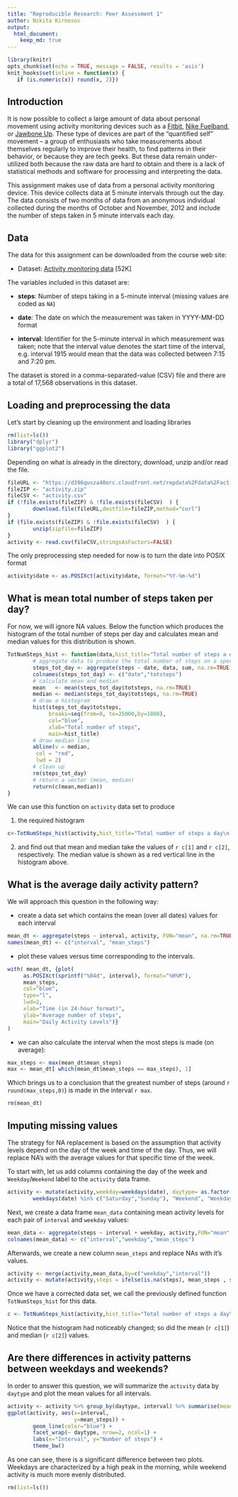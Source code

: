 ```yaml
---
title: "Reproducible Research: Peer Assessment 1"
author: Nikita Kirnosov
output: 
  html_document:
    keep_md: true
---
```

```r
library(knitr)
opts_chunk$set(echo = TRUE, message = FALSE, results = 'asis')
knit_hooks$set(inline = function(x) {
   if (is.numeric(x)) round(x, 2)})
```
## Introduction

It is now possible to collect a large amount of data about personal
movement using activity monitoring devices such as a
[Fitbit](http://www.fitbit.com), [Nike
Fuelband](http://www.nike.com/us/en_us/c/nikeplus-fuelband), or
[Jawbone Up](https://jawbone.com/up). These type of devices are part of
the "quantified self" movement -- a group of enthusiasts who take
measurements about themselves regularly to improve their health, to
find patterns in their behavior, or because they are tech geeks. But
these data remain under-utilized both because the raw data are hard to
obtain and there is a lack of statistical methods and software for
processing and interpreting the data.

This assignment makes use of data from a personal activity monitoring
device. This device collects data at 5 minute intervals through out the
day. The data consists of two months of data from an anonymous
individual collected during the months of October and November, 2012
and include the number of steps taken in 5 minute intervals each day.

## Data

The data for this assignment can be downloaded from the course web
site:

* Dataset: [Activity monitoring data](https://d396qusza40orc.cloudfront.net/repdata%2Fdata%2Factivity.zip) [52K]

The variables included in this dataset are:

* **steps**: Number of steps taking in a 5-minute interval (missing
    values are coded as `NA`)

* **date**: The date on which the measurement was taken in YYYY-MM-DD
    format

* **interval**: Identifier for the 5-minute interval in which
    measurement was taken; note that the interval value denotes 
    the start time of the interval, e.g. interval 1915 would mean
    that the data was collected between 7:15 and 7:20 pm.

The dataset is stored in a comma-separated-value (CSV) file and there
are a total of 17,568 observations in this
dataset.

## Loading and preprocessing the data

Let's start by cleaning up the environment and loading libraries
```r
rm(list=ls())
library("dplyr")
library("ggplot2")
```

Depending on what is already in the directory, download, unzip and/or read the file.
```r
fileURL <- "https://d396qusza40orc.cloudfront.net/repdata%2Fdata%2Factivity.zip"
fileZIP <- "activity.zip"
fileCSV <- "activity.csv"
if (!file.exists(fileZIP) & !file.exists(fileCSV)  ) {
        download.file(fileURL,destfile=fileZIP,method="curl")
}
if (file.exists(fileZIP) & !file.exists(fileCSV)  ) {
        unzip(zipfile=fileZIP)
}
activity <- read.csv(fileCSV,stringsAsFactors=FALSE)
```

The only preprocessing step needed for now is to turn the date into POSIX format 
```r
activity$date <- as.POSIXct(activity$date, format="%Y-%m-%d")
```


## What is mean total number of steps taken per day?

For now, we will ignore NA values. 
Below the function which produces the histogram of the total number of steps
per day and calculates mean and median values for this distribution is shown. 

```r
TotNumSteps_hist <- function(data,hist_title="Total number of steps a day"){
        # aggregate data to produce the total number of steps on a specific date
        steps_tot_day <- aggregate(steps ~ date, data, sum, na.rm=TRUE)
        colnames(steps_tot_day) <- c("date","totsteps")
        # calculate mean and median
        mean   <- mean(steps_tot_day$totsteps, na.rm=TRUE)
        median <- median(steps_tot_day$totsteps, na.rm=TRUE)
        # draw a histogram
        hist(steps_tot_day$totsteps, 
             breaks=seq(from=0, to=25000,by=1000),
             col="blue", 
             xlab="Total number of steps", 
             main=hist_title)
        # draw median line
        abline(v = median,
         col = "red",
         lwd = 2)
        # clean up
        rm(steps_tot_day)
        # return a vector (mean, median)
        return(c(mean,median))
}
```

We can use this function on `activity` data set to produce

1. the required histogram

```r
c<-TotNumSteps_hist(activity,hist_title="Total number of steps a day\n (NA removed)")
```

2. and find out that mean and median take the values of `r c[1]` 
and `r c[2]`, respectively. The median value is shown as a red vertical line
in the histogram above.

## What is the average daily activity pattern?

We will approach this question in the following way:

- create a data set which contains the mean (over all dates) values for each interval 

```r
mean_dt <- aggregate(steps ~ interval, activity, FUN="mean", na.rm=TRUE)
names(mean_dt) <- c("interval", "mean_steps")
```

- plot these values versus time corresponding to the intervals.

```r
with( mean_dt, {plot( 
     as.POSIXct(sprintf("%04d", interval), format="%H%M"),
     mean_steps, 
     col="blue",
     type="l", 
     lwd=2, 
     xlab="Time (in 24-hour format)", 
     ylab="Average number of steps", 
     main="Daily Activity Levels")}
)
```

- we can also calculate the interval when the most steps is made (on average):

```r
max_steps <- max(mean_dt$mean_steps)
max <- mean_dt[ which(mean_dt$mean_steps == max_steps), 1]
```

Which brings us to a conclusion that the greatest number of steps 
(around `r round(max_steps,0)`) is made in the interval `r max`.

```r
rm(mean_dt)
```

## Imputing missing values

The strategy for NA replacement is based on the assumption that activity 
levels depend on the day of the week and time of the day. Thus, we will
replace NA's with the average values for that specific time of the week.

To start with, let us add columns containing the day of the week and 
`Weekday`/`Weekend` label to the `activity` data frame.

```r
activity <- mutate(activity,weekday=weekdays(date), daytype= as.factor(ifelse(
        weekdays(date) %in% c("Saturday","Sunday"), "Weekend", "Weekday")))
```

Next, we create a data frame `mean_data` containing mean activity levels for
each pair of `interval` and `weekday` values:

```r
mean_data <- aggregate(steps ~ interval + weekday, activity,FUN="mean",na.rm=TRUE)
colnames(mean_data) <- c("interval","weekday","mean_steps")
```

Afterwards, we create a new column `mean_steps` and replace NAs with it's values.

```r
activity <- merge(activity,mean_data,by=c("weekday","interval"))
activity <- mutate(activity,steps = ifelse(is.na(steps), mean_steps , steps))
```

Once we have a corrected data set, we call the previously defined function 
`TotNumSteps_hist` for this data.

```r
c <- TotNumSteps_hist(activity,hist_title="Total number of steps a day\n (NA filled)")
```

Notice that the histogram had noticeably changed; so did the mean (`r c[1]`) and 
median (`r c[2]`) values.

## Are there differences in activity patterns between weekdays and weekends?

In order to answer this question, we will summarize the `activity` data by `daytype`
and plot the mean values for all intervals.

```r
activity <- activity %>% group_by(daytype, interval) %>% summarise(mean_steps = mean(steps))
ggplot(activity, aes(x=interval,
                     y=mean_steps)) + 
        geom_line(color="blue") + 
        facet_wrap(~ daytype, nrow=2, ncol=1) +
        labs(x="Interval", y="Number of steps") +
        theme_bw()
```

As one can see, there is a significant difference between two plots.
Weekdays are characterized by a high peak in the morning, while 
weekend activity is much more evenly distributed.

```r
rm(list=ls())
```